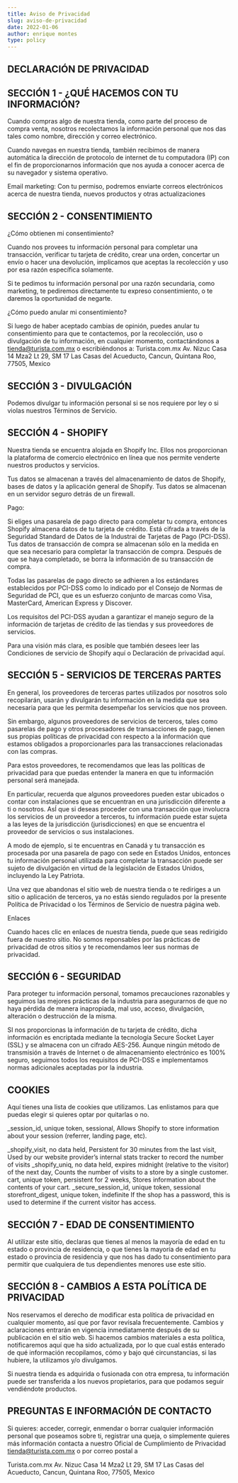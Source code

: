 ```yaml
---
title: Aviso de Privacidad
slug: aviso-de-privacidad
date: 2022-01-06
author: enrique montes
type: policy
---
```


## DECLARACIÓN DE PRIVACIDAD

## SECCIÓN 1 - ¿QUÉ HACEMOS CON TU INFORMACIÓN?

Cuando compras algo de nuestra tienda, como parte del proceso de compra venta, nosotros recolectamos la información personal que nos das tales como nombre, dirección y correo electrónico.

Cuando navegas en nuestra tienda, también recibimos de manera automática la dirección de protocolo de internet de tu computadora (IP) con el fin de proporcionarnos información que nos ayuda a conocer acerca de su navegador y sistema operativo.

Email marketing: Con tu permiso, podremos enviarte correos electrónicos acerca de nuestra tienda, nuevos productos y otras actualizaciones

## SECCIÓN 2 - CONSENTIMIENTO

¿Cómo obtienen mi consentimiento?

Cuando nos provees tu información personal para completar una transacción, verificar tu tarjeta de crédito, crear una orden, concertar un envío o hacer una devolución, implicamos que aceptas la recolección y uso por esa razón específica solamente.

Si te pedimos tu información personal por una razón secundaria, como marketing, te pediremos directamente tu expreso consentimiento, o te daremos la oportunidad de negarte.

¿Cómo puedo anular mi consentimiento?

Si luego de haber aceptado cambias de opinión, puedes anular tu consentimiento para que te contactemos, por la recolección, uso o divulgación de tu información, en cualquier momento, contactándonos a tienda@turista.com.mx o escribiéndonos a:
Turista.com.mx
Av. Nizuc Casa 14 Mza2 Lt 29,
SM 17 Las Casas del Acueducto,
Cancun, Quintana Roo, 77505, Mexico

## SECCIÓN 3 - DIVULGACIÓN

Podemos divulgar tu información personal si se nos requiere por ley o si violas nuestros Términos de Servicio.

## SECCIÓN 4 - SHOPIFY

Nuestra tienda se encuentra alojada en Shopify Inc. Ellos nos proporcionan la plataforma de comercio electrónico en línea que nos permite venderte nuestros productos y servicios.

Tus datos se almacenan a través del almacenamiento de datos de Shopify, bases de datos y la aplicación general de Shopify. Tus datos se almacenan en un servidor seguro detrás de un firewall.

Pago:

Si eliges una pasarela de pago directo para completar tu compra, entonces Shopify almacena datos de tu tarjeta de crédito. Está cifrada a través de la Seguridad Standard de Datos de la Industrai de Tarjetas de Pago (PCI-DSS). Tus datos de transacción de compra se almacenan sólo en la medida en que sea necesario para completar la transacción de compra. Después de que se haya completado, se borra la información de su transacción de compra.

Todas las pasarelas de pago directo se adhieren a los estándares establecidos por PCI-DSS como lo indicado por el Consejo de Normas de Seguridad de PCI, que es un esfuerzo conjunto de marcas como Visa, MasterCard, American Express y Discover.

Los requisitos del PCI-DSS ayudan a garantizar el manejo seguro de la información de tarjetas de crédito de las tiendas y sus proveedores de servicios.

Para una visión más clara, es posible que también desees leer las Condiciones de servicio de Shopify aquí o Declaración de privacidad aquí.

## SECCIÓN 5 - SERVICIOS DE TERCERAS PARTES

En general, los proveedores de terceras partes utilizados por nosotros solo recopilarán, usarán y divulgarán tu información en la medida que sea necesaria para que les permita desempeñar los servicios que nos proveen.

Sin embargo, algunos proveedores de servicios de terceros, tales como pasarelas de pago y otros procesadores de transacciones de pago, tienen sus propias políticas de privacidad con respecto a la información que estamos obligados a proporcionarles para las transacciones relacionadas con las compras.

Para estos proveedores, te recomendamos que leas las políticas de privacidad para que puedas entender la manera en que tu información personal será manejada.

En particular, recuerda que algunos proveedores pueden estar ubicados o contar con instalaciones que se encuentran en una jurisdicción diferente a ti o nosotros. AsÍ que si deseas proceder con una transacción que involucra los servicios de un proveedor a terceros, tu información puede estar sujeta a las leyes de la jurisdicción (jurisdicciones) en que se encuentra el proveedor de servicios o sus instalaciones.

A modo de ejemplo, si te encuentras en Canadá y tu transacción es procesada por una pasarela de pago con sede en Estados Unidos, entonces tu información personal utilizada para completar la transacción puede ser sujeto de divulgación en virtud de la legislación de Estados Unidos, incluyendo la Ley Patriota.

Una vez que abandonas el sitio web de nuestra tienda o te rediriges a un sitio o aplicación de terceros, ya no estás siendo regulados por la presente Política de Privacidad o los Términos de Servicio de nuestra página web.

Enlaces

Cuando haces clic en enlaces de nuestra tienda, puede que seas redirigido fuera de nuestro sitio. No somos reponsables por las prácticas de privacidad de otros sitios y te recomendamos leer sus normas de privacidad.

## SECCIÓN 6 - SEGURIDAD

Para proteger tu información personal, tomamos precauciones razonables y seguimos las mejores prácticas de la industria para asegurarnos de que no haya pérdida de manera inapropiada, mal uso, acceso, divulgación, alteración o destrucción de la misma.

SI nos proporcionas la información de tu tarjeta de crédito, dicha información es encriptada mediante la tecnología Secure Socket Layer (SSL) y se almacena con un cifrado AES-256. Aunque ningún método de transmisión a través de Internet o de almacenamiento electrónico es 100% seguro, seguimos todos los requisitos de PCI-DSS e implementamos normas adicionales aceptadas por la industria.

## COOKIES

Aquí tienes una lista de cookies que utilizamos. Las enlistamos para que puedas elegir si quieres optar por quitarlas o no.

\_session_id, unique token, sessional, Allows Shopify to store information about your session (referrer, landing page, etc).

\_shopify_visit, no data held, Persistent for 30 minutes from the last visit, Used by our website provider’s internal stats tracker to record the number of visits
\_shopify_uniq, no data held, expires midnight (relative to the visitor) of the next day, Counts the number of visits to a store by a single customer.
cart, unique token, persistent for 2 weeks, Stores information about the contents of your cart.
\_secure_session_id, unique token, sessional
storefront_digest, unique token, indefinite If the shop has a password, this is used to determine if the current visitor has access.

## SECCIÓN 7 - EDAD DE CONSENTIMIENTO

Al utilizar este sitio, declaras que tienes al menos la mayoría de edad en tu estado o provincia de residencia, o que tienes la mayoría de edad en tu estado o provincia de residencia y que nos has dado tu consentimiento para permitir que cualquiera de tus dependientes menores use este sitio.

## SECCIÓN 8 - CAMBIOS A ESTA POLÍTICA DE PRIVACIDAD

Nos reservamos el derecho de modificar esta política de privacidad en cualquier momento, así que por favor revísala frecuentemente. Cambios y aclaraciones entrarán en vigencia inmediatamente después de su publicación en el sitio web. Si hacemos cambios materiales a esta política, notificaremos aquí que ha sido actualizada, por lo que cual estás enterado de qué información recopilamos, cómo y bajo qué circunstancias, si las hubiere, la utilizamos y/o divulgamos.

Si nuestra tienda es adquirida o fusionada con otra empresa, tu información puede ser transferida a los nuevos propietarios, para que podamos seguir vendiéndote productos.



## PREGUNTAS E INFORMACIÓN DE CONTACTO

Si quieres: acceder, corregir, enmendar o borrar cualquier información personal que poseamos sobre ti, registrar una queja, o simplemente quieres más información contacta a nuestro Oficial de Cumplimiento de Privacidad tienda@turista.com.mx o por correo postal a

Turista.com.mx
Av. Nizuc Casa 14 Mza2 Lt 29,
SM 17 Las Casas del Acueducto,
Cancun, Quintana Roo, 77505, Mexico
